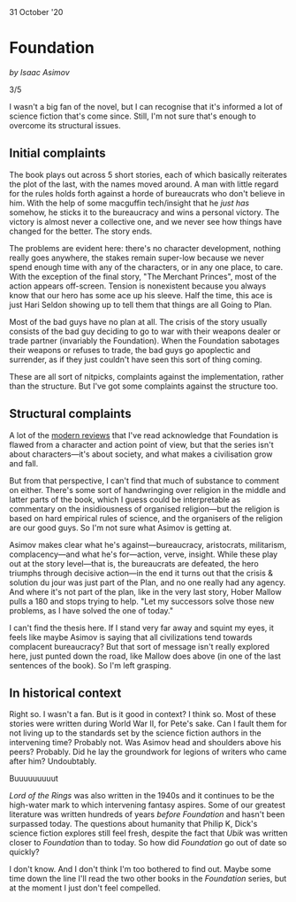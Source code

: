 
<title>Foundation | Charles Harries</title>
<meta name="description" content="Not a big fan, but appreciative of the fact that it informed a lot of science fiction that's come since. 3/5." />

<Date>
  31 October '20
</Date>

# Foundation

_by Isaac Asimov_

3/5

I wasn't a big fan of the novel, but I can recognise that it's informed a lot of science fiction that's come since. Still, I'm not sure that's enough to overcome its structural issues.

## Initial complaints
The book plays out across 5 short stories, each of which basically reiterates the plot of the last, with the names moved around. A man with little regard for the rules holds forth against a horde of bureaucrats who don't believe in him. With the help of some macguffin tech/insight that he _just has_ somehow, he sticks it to the bureaucracy and wins a personal victory. The victory is almost never a collective one, and we never see how things have changed for the better. The story ends.

The problems are evident here: there's no character development, nothing really goes anywhere, the stakes remain super-low because we never spend enough time with any of the characters, or in any one place, to care. With the exception of the final story, "The Merchant Princes", most of the action appears off-screen. Tension is nonexistent because you always know that our hero has some ace up his sleeve. Half the time, this ace is just Hari Seldon showing up to tell them that things are all Going to Plan.

Most of the bad guys have no plan at all. The crisis of the story usually consists of the bad guy deciding to go to war with their weapons dealer or trade partner (invariably the Foundation). When the Foundation sabotages their weapons or refuses to trade, the bad guys go apoplectic and surrender, as if they just couldn't have seen this sort of thing coming.

These are all sort of nitpicks, complaints against the implementation, rather than the structure. But I've got some complaints against the structure too.

## Structural complaints
A lot of the [modern reviews](https://www.theguardian.com/books/2012/dec/04/paul-krugman-asimov-economics) that I've read acknowledge that Foundation is flawed from a character and action point of view, but that the series isn't about characters—it's about society, and what makes a civilisation grow and fall.

But from that perspective, I can't find that much of substance to comment on either. There's some sort of handwringing over religion in the middle and latter parts of the book, which I guess could be interpretable as commentary on the insidiousness of organised religion—but the religion is based on hard empirical rules of science, and the organisers of the religion are our good guys. So I'm not sure what Asimov is getting at.

Asimov makes clear what he's against—bureaucracy, aristocrats, militarism, complacency—and what he's for—action, verve, insight. While these play out at the story level—that is, the bureaucrats are defeated, the hero triumphs through decisive action—in the end it turns out that the crisis & solution du jour was just part of the Plan, and no one really had any agency. And where it's not part of the plan, like in the very last story, Hober Mallow pulls a 180 and stops trying to help. "Let my successors solve those new problems, as I have solved the one of today."

I can't find the thesis here. If I stand very far away and squint my eyes, it feels like maybe Asimov is saying that all civilizations tend towards complacent bureaucracy? But that sort of message isn't really explored here, just punted down the road, like Mallow does above (in one of the last sentences of the book). So I'm left grasping.

## In historical context
Right so. I wasn't a fan. But is it good in context? I think so. Most of these stories were written during World War II, for Pete's sake. Can I fault them for not living up to the standards set by the science fiction authors in the intervening time? Probably not. Was Asimov head and shoulders above his peers? Probably. Did he lay the groundwork for legions of writers who came after him? Undoubtably.

Buuuuuuuuut

_Lord of the Rings_ was also written in the 1940s and it continues to be the high-water mark to which intervening fantasy aspires. Some of our greatest literature was written hundreds of years _before_ _Foundation_ and hasn't been surpassed today. The questions about humanity that Philip K, Dick's science fiction explores still feel fresh, despite the fact that _Ubik_ was written closer to _Foundation_ than to today. So how did _Foundation_ go out of date so quickly?

I don't know. And I don't think I'm too bothered to find out. Maybe some time down the line I'll read the two other books in the _Foundation_ series, but at the moment I just don't feel compelled.